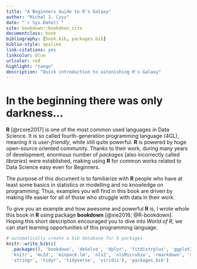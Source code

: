 ```yaml
--- 
title: "A Beginners Guide to R's Galaxy"
author: "Michal J. Czyz"
date: "`r Sys.Date()`"
site: bookdown::bookdown_site
documentclass: book
bibliography: [book.bib, packages.bib]
biblio-style: apalike
link-citations: yes
linkcolor: blue
urlcolor: red
highlight: "tango"
description: "Quick introduction to astonishing R's Galaxy"
---
```


# In the beginning there was only darkness...
**R** [@rcore2017] is one of the most common used languages in Data Science. It is so called fourth-generation programming language (4GL), meaning it is *user-friendly*, while still quite powerful. **R** is powered by huge open-source oriented community. Thanks to their work, during many years of development, enormous number of *packages* (also incorrectly called *libraries*) were established, making using **R** for common works related to Data Science easy even for Beginners.

The purpose of this document is to familiarize with **R** people who have at least some basics in statistics or modelling and no knowledge on programming. Thus, examples you will find in this book are driven by making life easier for all of those who struggle with data in their work.

To give you an example and how awesome and powerful **R** is, I wrote whole this book in **R** using package **bookdown** [@xie2016; @R-bookdown]. Hoping this short description encouraged you to dive into *World of R*, we can start learning opportunities of this programming language.

```r
# automatically create a bib database for R packages
knitr::write_bib(c(
  .packages(), 'bookdown', 'deSolve', 'dplyr', 'fitdistrplus', 'ggplot2',
  'knitr', 'mc2d', 'minpack.lm', 'nls2', 'nlsMicrobio', 'rmarkdown', 'segmented',
  'stringr', 'tidyr', 'tidyverse', 'viridis'), 'packages.bib')
```
